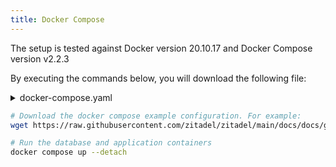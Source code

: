 ```yaml
---
title: Docker Compose
---
```



The setup is tested against Docker version 20.10.17 and Docker Compose version v2.2.3

By executing the commands below, you will download the following file:

<details><summary>docker-compose.yaml</summary>
    <CodeBlock language="yaml">{DockerComposeSource}</CodeBlock>
</details>

```bash
# Download the docker compose example configuration. For example:
wget https://raw.githubusercontent.com/zitadel/zitadel/main/docs/docs/guides/deploy/docker-compose.yaml

# Run the database and application containers
docker compose up --detach
```

<DefaultUser components={props.components} />
<Next components={props.components} />
<Disclaimer components={props.components} />